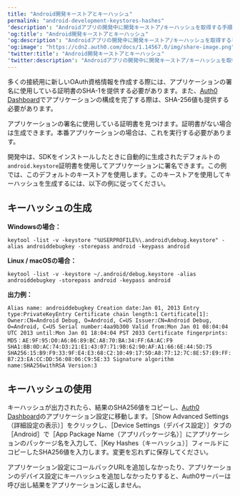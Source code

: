 ```yaml
---
title: "Android開発キーストアとキーハッシュ"
permalink: "android-development-keystores-hashes"
'description': "Androidアプリの開発中に開発キーストア/キーハッシュを取得する手順を説明します。"
'og:title': "Android開発キーストアとキーハッシュ"
'og:description': "Androidアプリの開発中に開発キーストア/キーハッシュを取得する手順を説明します。"
'og:image': "https://cdn2.auth0.com/docs/1.14567.0/img/share-image.png"
'twitter:title': "Android開発キーストアとキーハッシュ"
'twitter:description': "Androidアプリの開発中に開発キーストア/キーハッシュを取得する手順を説明します。"
---
```


多くの接続用に新しい<Tooltip data-tooltip-id="react-containers-DefinitionTooltip-0" href="/ja-jp/glossary?term=oath2" tip="OAuth 2.0: 認可プロトコルとワークフローを定義する認可フレームワーク。" cta="用語集の表示">OAuth</Tooltip>資格情報を作成する際には、アプリケーションの署名に使用している証明書のSHA-1を提供する必要があります。また、[Auth0 Dashboard](https://manage.auth0.com/#)でアプリケーションの構成を完了する際は、SHA-256値も提供する必要があります。

アプリケーションの署名に使用している証明書を見つけます。証明書がない場合は生成できます。本番アプリケーションの場合は、これを実行する必要があります。

開発中は、SDKをインストールしたときに自動的に生成されたデフォルトの`android.keystore`証明書を使用してアプリケーションに署名できます。この例では、このデフォルトのキーストアを使用します。このキーストアを使用してキーハッシュを生成するには、以下の例に従ってください。

## キーハッシュの生成

**Windowsの場合：**

`keytool -list -v -keystore "%USERPROFILE%\.android\debug.keystore" -alias androiddebugkey -storepass android -keypass android`

**Linux / macOSの場合：**

`keytool -list -v -keystore ~/.android/debug.keystore -alias androiddebugkey -storepass android -keypass android`

**出力例：**

`Alias name: androiddebugkey
Creation date:Jan 01, 2013
Entry type:PrivateKeyEntry
Certificate chain length:1
Certificate[1]:
Owner:CN=Android Debug, O=Android, C=US
Issuer:CN=Android Debug, O=Android, C=US
Serial number:4aa9b300
Valid from:Mon Jan 01 08:04:04 UTC 2013 until:Mon Jan 01 18:04:04 PST 2033
Certificate fingerprints:
MD5：AE:9F:95:D0:A6:86:89:BC:A8:70:BA:34:FF:6A:AC:F9
SHA1:BB:0D:AC:74:D3:21:E1:43:07:71:9B:62:90:AF:A1:66:6E:44:5D:75
SHA256:15:B9:F9:33:9F:E4:E3:68:C2:10:49:17:5D:A8:77:12:7C:8E:57:E9:FF:B7:23:EA:CC:DD:56:08:06:C9:5E:33
Signature algorithm name:SHA256withRSA
Version:3`

## キーハッシュの使用

キーハッシュが出力されたら、結果のSHA256値をコピーし、[Auth0 Dashboard](https://manage.auth0.com/#/applications)のアプリケーション設定に移動します。［Show Advanced Settings（詳細設定の表示）］をクリックし、［Device Settings（デバイス設定）］タブの［Android］で［App Package Name（アプリパッケージ名）］にアプリケーションのパッケージ名を入力して、［Key Hashes（キーハッシュ）］フィールドにコピーしたSHA256値を入力します。変更を忘れずに保存してください。

アプリケーション設定にコールバックURLを追加しなかったり、アプリケーションのデバイス設定にキーハッシュを追加しなかったりすると、Auth0サーバーは呼び出し結果をアプリケーションに返しません。